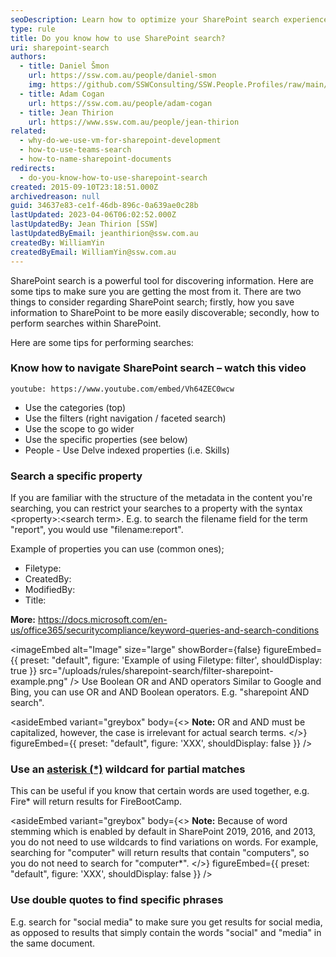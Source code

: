 ```yaml
---
seoDescription: Learn how to optimize your SharePoint search experience with expert tips on using categories, filters, and advanced operators for better results
type: rule
title: Do you know how to use SharePoint search?
uri: sharepoint-search
authors:
  - title: Daniel Šmon
    url: https://ssw.com.au/people/daniel-smon
    img: https://github.com/SSWConsulting/SSW.People.Profiles/raw/main/Daniel-Smon/Images/Daniel-Smon-Profile.jpg
  - title: Adam Cogan
    url: https://ssw.com.au/people/adam-cogan
  - title: Jean Thirion
    url: https://www.ssw.com.au/people/jean-thirion
related:
  - why-do-we-use-vm-for-sharepoint-development
  - how-to-use-teams-search
  - how-to-name-sharepoint-documents
redirects:
  - do-you-know-how-to-use-sharepoint-search
created: 2015-09-10T23:18:51.000Z
archivedreason: null
guid: 34637e83-ce1f-46db-896c-0a639ae0c28b
lastUpdated: 2023-04-06T06:02:52.000Z
lastUpdatedBy: Jean Thirion [SSW]
lastUpdatedByEmail: jeanthirion@ssw.com.au
createdBy: WilliamYin
createdByEmail: WilliamYin@ssw.com.au
---
```


SharePoint search is a powerful tool for discovering information. Here are some tips to make sure you are getting the most from it. There are two things to consider regarding SharePoint search; firstly, how you save information to SharePoint to be more easily discoverable; secondly, how to perform searches within SharePoint.

Here are some tips for performing searches:

### Know how to navigate SharePoint search – watch this video

`youtube: https://www.youtube.com/embed/Vh64ZEC0wcw`
* Use the categories (top)
* Use the filters (right navigation / faceted search)
* Use the scope to go wider
* Use the specific properties (see below)
* People - Use Delve indexed properties (i.e. Skills)

### Search a specific property

If you are familiar with the structure of the metadata in the content you're searching, you can restrict your searches to a property with the syntax &lt;property&gt;:&lt;search term&gt;. E.g. to search the filename field for the term "report", you would use "filename:report".

Example of properties you can use (common ones);

* Filetype:
* CreatedBy:
* ModifiedBy:
* Title:

**More:** <https://docs.microsoft.com/en-us/office365/securitycompliance/keyword-queries-and-search-conditions>


<imageEmbed
  alt="Image"
  size="large"
  showBorder={false}
  figureEmbed={{
    preset: "default",
    figure: 'Example of using Filetype: filter',
    shouldDisplay: true
  }}
  src="/uploads/rules/sharepoint-search/filter-sharepoint-example.png"
/>
Use Boolean OR and AND operators
Similar to Google and Bing, you can use OR and AND Boolean operators. E.g. "sharepoint AND search".

<asideEmbed
  variant="greybox"
  body={<>
    **Note:** OR and AND must be capitalized, however, the case is irrelevant for actual search terms.
  </>}
  figureEmbed={{
    preset: "default",
    figure: 'XXX',
    shouldDisplay: false
  }}
/>

### Use an [asterisk (\*)](http://en.wikipedia.org/wiki/Asterisk) wildcard for partial matches

This can be useful if you know that certain words are used together, e.g. Fire\* will return results for FireBootCamp.

<asideEmbed
  variant="greybox"
  body={<>
    **Note:** Because of word stemming which is enabled by default in SharePoint 2019, 2016, and 2013, you do not need to use wildcards to find variations on words. For example, searching for "computer" will return results that contain "computers", so you do not need to search for "computer\*".
  </>}
  figureEmbed={{
    preset: "default",
    figure: 'XXX',
    shouldDisplay: false
  }}
/>

### Use double quotes to find specific phrases

E.g. search for "social media" to make sure you get results for social media, as opposed to results that simply contain the words "social" and "media" in the same document.
